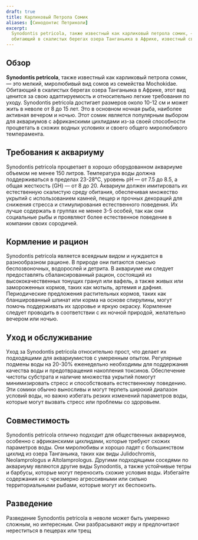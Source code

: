 ```yaml
---
draft: true
title: Карликовый Петрола Сомик
aliases: [Синодонтис Петриколи]
excerpt:
  Synodontis petricola, также известный как карликовый петрола сомик, — это мелкий, выносливый вид пресноводных рыб,
  обитающий в скалистых берегах озера Танганьика в Африке, известный своей адаптируемостью и миролюбивым характером.
---
```


## Обзор

**Synodontis petricola**, также известный как карликовый петрола сомик, — это мелкий, миролюбивый вид сомов из семейства
Mochokidae. Обитающий в скалистых берегах озера Танганьика в Африке, этот вид ценится за свою адаптируемость и
относительно легкие требования по уходу. Synodontis petricola достигает размеров около 10-12 см и может жить в неволе от
8 до 15 лет. Это в основном ночная рыба, наиболее активная вечером и ночью. Этот сомик является популярным выбором для
аквариумов с африканскими цихлидами из-за своей способности процветать в схожих водных условиях и своего общего
миролюбивого темперамента.

## Требования к аквариуму

Synodontis petricola процветает в хорошо оборудованном аквариуме объемом не менее 150 литров. Температура воды должна
поддерживаться в пределах 23-28°C, уровень pH — от 7.5 до 8.5, а общая жесткость (GH) — от 8 до 20. Аквариум должен
имитировать их естественную скалистую среду обитания, обеспечивая множество укрытий с использованием камней, пещер и
прочных декораций для снижения стресса и стимулирования естественного поведения. Их лучше содержать в группах не менее
3-5 особей, так как они социальные рыбы и проявляют более естественное поведение в компании своих сородичей.

## Кормление и рацион

Synodontis petricola является всеядным видом и нуждается в разнообразном рационе. В природе они питаются смесью
беспозвоночных, водорослей и детрита. В аквариуме им следует предоставлять сбалансированный рацион, состоящий из
высококачественных тонущих гранул или вафель, а также живых или замороженных кормов, таких как мотыль, артемия и дафния.
Периодические предложения растительных кормов, таких как бланшированный шпинат или корма на основе спирулины, могут
помочь поддерживать их здоровье и яркую окраску. Кормление следует проводить в соответствии с их ночной природой,
желательно вечером или ночью.

## Уход и обслуживание

Уход за Synodontis petricola относительно прост, что делает их подходящими для аквариумистов с умеренным опытом.
Регулярные подмены воды на 20-30% еженедельно необходимы для поддержания качества воды и предотвращения накопления
токсинов. Обеспечение чистоты субстрата и наличие множества укрытий помогут минимизировать стресс и способствовать
естественному поведению. Эти сомики обычно выносливы и могут терпеть широкий диапазон условий воды, но важно избегать
резких изменений параметров воды, которые могут вызвать стресс или проблемы со здоровьем.

## Совместимость

Synodontis petricola отлично подходит для общественных аквариумов, особенно с африканскими цихлидами, которые требуют
схожих параметров воды. Они миролюбивы и хорошо ладят с большинством цихлид из озера Танганьика, таких как виды
Julidochromis, Neolamprologus и Altolamprologus. Другими подходящими соседями по аквариуму являются другие виды
Synodontis, а также устойчивые тетры и барбусы, которые могут переносить схожие условия воды. Избегайте содержания их с
чрезмерно агрессивными или сильно территориальными рыбами, которые могут их беспокоить.

## Разведение

Разведение Synodontis petricola в неволе может быть умеренно сложным, но интересным. Они разбрасывают икру и
предпочитают нереститься в пещерах или трещ
